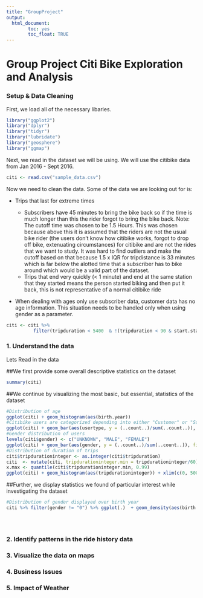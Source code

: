 ```yaml
---
title: "GroupProject"
output: 
  html_document:
        toc: yes
        toc_float: TRUE
---
```

# Group Project Citi Bike Exploration and Analysis


### Setup & Data Cleaning

First, we load all of the necessary libaries.
```r
library("ggplot2")
library("dplyr")
library("tidyr")
library("lubridate")
library("geosphere")
library("ggmap")
```

Next, we read in the dataset we will be using. We will use the citibike data from Jan 2016 - Sept 2016. 
```r
citi <- read.csv("sample_data.csv")
```

Now we need to clean the data. 
Some of the data we are looking out for is:

 * Trips that last for extreme times
  
    + Subscribers have 45 minutes to bring the bike back so if the time is much longer than this the rider forgot to bring the bike back.
      Note: The cutoff time was chosen to be 1.5 Hours. This was chosen because above this it is assumed that the riders are not the usual bike rider (the users don't know how citibike works, forgot to drop off bike, extenuating circumstances) for citibike and are not the rides that we want to study. It was hard to find outliers and make the cutoff based on that because 1.5 x  IQR for tripdistance is 33 minutes which is far below the alotted time that a subscriber has to bike around which would be a valid part of the dataset. 
    + Trips that end very quickly (< 1 minute) and end at the same station that they started means the person started biking and then put it back, this is not representative of a normal citibike ride
    
  * When dealing with ages only use subscriber data, customer data has no age information. This situation needs to be handled only when using gender as a parameter.
```r

citi <- citi %>%
          filter(tripduration < 5400  & !(tripduration < 90 & start.station.id == end.station.id))

```


### 1. Understand the data

Lets Read in the data


##We first provide some overall descriptive statistics on the dataset
```r
summary(citi)

```

##We continue by visualizing the most basic, but essential, statistics of the dataset
```r
#Distribution of age
ggplot(citi) + geom_histogram(aes(birth.year))
#Citibike users are categorized depending into either "Customer" or "Subscriber" depending on their engagement status. A visualiztion of the distribution is shown below.
ggplot(citi) + geom_bar(aes(usertype, y = (..count..)/sum(..count..)), fill="blue", colour="darkblue", width=0.2) + ylab("Proportion") +xlab("Usertype")
#Gender distribution of users
levels(citi$gender) <- c("UNKNOWN", "MALE", "FEMALE")
ggplot(citi) + geom_bar(aes(gender, y = (..count..)/sum(..count..)), fill="blue") + ylab("Proportion") +xlab("Gender") + theme_bw()
#Distribution of duration of trips
citi$tripdurationinteger <- as.integer(citi$tripduration)
citi  <- mutate(citi, tripdurationinteger.min = tripdurationinteger/60)
x.max <- quantile(citi$tripdurationinteger.min, 0.99)
ggplot(citi) + geom_histogram(aes(tripdurationinteger)) + xlim(c(0, 5000))
```

##Further, we display statistics we found of particular interest while investigating the dataset
```r
#Distribution of gender displayed over birth year
citi %>% filter(gender != "0") %>% ggplot(.)  + geom_density(aes(birth.year,group=gender, fill=gender, colour=gender), adjust=3, alpha=0.1) + xlab("Year of Birth") + ylab("Density")

```

```r


```

```r


```

```r


```

### 2. Identify patterns in the ride history data


### 3. Visualize the data on maps


### 4. Business Issues


### 5. Impact of Weather





